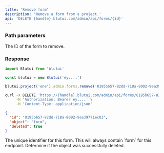 ```yaml
---
title: 'Remove form'
description: 'Remove a form from a project.'
api: 'DELETE {handle}.blutui.com/admin/api/forms/{id}'
---
```



### Path parameters

<Parameter name="id" type="string" required="true">
The ID of the form to remove.
</Parameter>

### Response

```ts tab="Node.js"
import Blutui from 'blutui'

const blutui = new Blutui('ey....')

blutui.project('one').admin.forms.remove('0195b657-82dd-718a-8092-9ea39771ec83')
```

```bash tab="cURL"
curl -X DELETE 'https://{handle}.blutui.com/admin/api/forms/0195b657-82dd-718a-8092-9ea39771ec83' \
     -H 'Authorization: Bearer ey....' \
     -H 'Content-Type: application/json'
```

```json title="JSON Response"
{
  "id": "0195b657-82dd-718a-8092-9ea39771ec83",
  "object": "form",
  "deleted": true
}
```

<Parameter name="id" type="string">
The unique identifier for this form.
</Parameter>

<Parameter name="object" type="string">
This will always contain `form` for this endpoint.
</Parameter>

<Parameter name="deleted" type="boolean">
Determine if the object was successfully deleted.
</Parameter>
